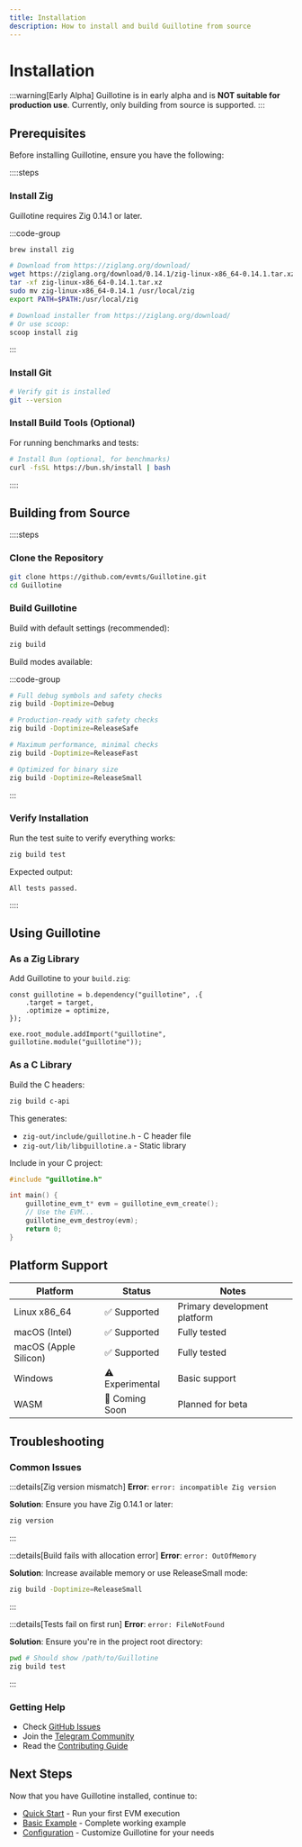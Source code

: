 ```yaml
---
title: Installation
description: How to install and build Guillotine from source
---
```


# Installation

:::warning[Early Alpha]
Guillotine is in early alpha and is **NOT suitable for production use**. 
Currently, only building from source is supported.
:::

## Prerequisites

Before installing Guillotine, ensure you have the following:

::::steps
### Install Zig

Guillotine requires Zig 0.14.1 or later.

:::code-group

```bash [macOS]
brew install zig
```

```bash [Linux]
# Download from https://ziglang.org/download/
wget https://ziglang.org/download/0.14.1/zig-linux-x86_64-0.14.1.tar.xz
tar -xf zig-linux-x86_64-0.14.1.tar.xz
sudo mv zig-linux-x86_64-0.14.1 /usr/local/zig
export PATH=$PATH:/usr/local/zig
```

```bash [Windows]
# Download installer from https://ziglang.org/download/
# Or use scoop:
scoop install zig
```

:::

### Install Git

```bash
# Verify git is installed
git --version
```

### Install Build Tools (Optional)

For running benchmarks and tests:

```bash
# Install Bun (optional, for benchmarks)
curl -fsSL https://bun.sh/install | bash
```
::::

## Building from Source

::::steps
### Clone the Repository

```bash
git clone https://github.com/evmts/Guillotine.git
cd Guillotine
```

### Build Guillotine

Build with default settings (recommended):

```bash
zig build
```

Build modes available:

:::code-group

```bash [Debug]
# Full debug symbols and safety checks
zig build -Doptimize=Debug
```

```bash [ReleaseSafe (Recommended)]
# Production-ready with safety checks
zig build -Doptimize=ReleaseSafe
```

```bash [ReleaseFast]
# Maximum performance, minimal checks
zig build -Doptimize=ReleaseFast
```

```bash [ReleaseSmall]
# Optimized for binary size
zig build -Doptimize=ReleaseSmall
```

:::

### Verify Installation

Run the test suite to verify everything works:

```bash
zig build test
```

Expected output:
```
All tests passed.
```
::::

## Using Guillotine

### As a Zig Library

Add Guillotine to your `build.zig`:

```zig
const guillotine = b.dependency("guillotine", .{
    .target = target,
    .optimize = optimize,
});

exe.root_module.addImport("guillotine", guillotine.module("guillotine"));
```

### As a C Library

Build the C headers:

```bash
zig build c-api
```

This generates:
- `zig-out/include/guillotine.h` - C header file
- `zig-out/lib/libguillotine.a` - Static library

Include in your C project:

```c
#include "guillotine.h"

int main() {
    guillotine_evm_t* evm = guillotine_evm_create();
    // Use the EVM...
    guillotine_evm_destroy(evm);
    return 0;
}
```

## Platform Support

| Platform | Status | Notes |
|----------|--------|-------|
| Linux x86_64 | ✅ Supported | Primary development platform |
| macOS (Intel) | ✅ Supported | Fully tested |
| macOS (Apple Silicon) | ✅ Supported | Fully tested |
| Windows | ⚠️ Experimental | Basic support |
| WASM | 🚧 Coming Soon | Planned for beta |

## Troubleshooting

### Common Issues

:::details[Zig version mismatch]
**Error**: `error: incompatible Zig version`

**Solution**: Ensure you have Zig 0.14.1 or later:
```bash
zig version
```
:::

:::details[Build fails with allocation error]
**Error**: `error: OutOfMemory`

**Solution**: Increase available memory or use ReleaseSmall mode:
```bash
zig build -Doptimize=ReleaseSmall
```
:::

:::details[Tests fail on first run]
**Error**: `error: FileNotFound`

**Solution**: Ensure you're in the project root directory:
```bash
pwd # Should show /path/to/Guillotine
zig build test
```
:::

### Getting Help

- Check [GitHub Issues](https://github.com/evmts/Guillotine/issues)
- Join the [Telegram Community](https://t.me/+ANThR9bHDLAwMjUx)
- Read the [Contributing Guide](/contributing/setup)

## Next Steps

Now that you have Guillotine installed, continue to:
- [Quick Start](/getting-started/quick-start) - Run your first EVM execution
- [Basic Example](/getting-started/basic-example) - Complete working example
- [Configuration](/usage/configuration) - Customize Guillotine for your needs

